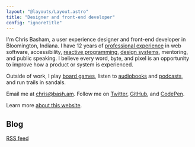```yaml
---
layout: "@layouts/Layout.astro"
title: "Designer and front-end developer"
config: "ignoreTitle"
---
```



I'm Chris Basham, a user experience designer and front-end developer
in Bloomington, Indiana. I have 12 years of [professional experience](/resume) in web software, accessibility, [reactive programming](/reactive-programming), [design systems](/design-systems), mentoring, and public speaking. I believe every word, byte, and pixel is an opportunity to improve how a product or system is experienced.

Outside of work, I play [board games](/board-games), listen to [audiobooks](/books) and [podcasts](/podcasts), and run trails in sandals.

Email me at chris@bash.am. Follow me on [Twitter](https://twitter.com/chrisbasham), [GitHub](https://github.com/basham), and [CodePen](https://codepen.io/basham).

Learn more [about this website](/colophon).

## Blog

[RSS feed](/rss.xml)

<BlogList />
